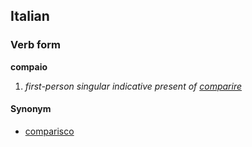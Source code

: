 ==Italian==
===Verb form===
'''compaio'''

# ''first-person singular indicative present of [[comparire]]''

====Synonym====
*[[comparisco]]